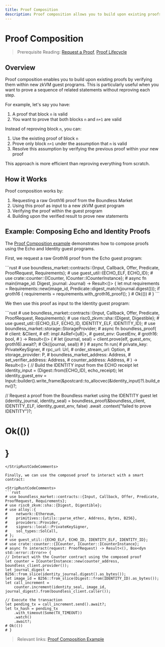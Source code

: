```yaml
---
title: Proof Composition
description: Proof composition allows you to build upon existing proofs by verifying them within new zkVM guest programs.
---
```



# Proof Composition

> Prerequisite Reading: [Request a Proof](/developers/tutorials/request), [Proof Lifecycle](/developers/proof-lifecycle)

## Overview

Proof composition enables you to build upon existing proofs by verifying them within new zkVM guest programs. This is particularly useful when you want to prove a sequence of related statements without reproving each step.

For example, let's say you have:
1. A proof that block `n` is valid
2. You want to prove that both blocks `n` and `n+1` are valid

Instead of reproving block `n`, you can:
1. Use the existing proof of block `n`
2. Prove only block `n+1` under the assumption that `n` is valid
3. Resolve this assumption by verifying the previous proof within your new proof

This approach is more efficient than reproving everything from scratch.

## How it Works

Proof composition works by:

1. Requesting a raw Groth16 proof from the Boundless Market
2. Using this proof as input to a new zkVM guest program
3. Verifying the proof within the guest program
4. Building upon the verified result to prove new statements

## Example: Composing Echo and Identity Proofs

The [Proof Composition example](https://github.com/boundless-xyz/boundless/tree/main/examples/composition) demonstrates how to compose proofs using the Echo and Identity guest programs.

First, we request a raw Groth16 proof from the Echo guest program:

<StripRustCodeComments>
```rust
# use boundless_market::contracts::{Input, Callback, Offer, Predicate, ProofRequest, Requirements};
# use guest_util::{ECHO_ELF, ECHO_ID};
# use crate::counter::{ICounter, ICounter::ICounterInstance};
# async fn main(image_id: Digest, journal: Journal) -> Result<()> {
let mut requirements = Requirements::new(image_id, Predicate::digest_match(journal.digest()));
if groth16 {
    requirements = requirements.with_groth16_proof();
}
# Ok(())
# }
```
</StripRustCodeComments>

We then use this proof as input to the Identity guest program:

<StripRustCodeComments>
```rust
# use boundless_market::contracts::{Input, Callback, Offer, Predicate, ProofRequest, Requirements};
# use risc0_zkvm::sha::{Digest, Digestible};
# use guest_util::{ECHO_ELF, ECHO_ID, IDENTITY_ELF, IDENTITY_ID};
# use boundless_market::storage::StorageProvider;
# async fn boundless_proof(
#     client: &Client<P, S>,
#     elf: impl AsRef<[u8]>,
#     guest_env: GuestEnv,
#     groth16: bool,
# ) -> Result<()> {
#     let (journal, seal) = client.prove(elf, guest_env, groth16).await?;
#     Ok((journal, seal))
# }
# async fn run<P: StorageProvider>(
#     private_key: PrivateKeySigner,
#     rpc_url: Url,
#     order_stream_url: Option<Url>,
#     storage_provider: P,
#     boundless_market_address: Address,
#     set_verifier_address: Address,
#     counter_address: Address,
# ) -> Result<()> {
// Build the IDENTITY input from the ECHO receipt
let identity_input = (Digest::from(ECHO_ID), echo_receipt);
let identity_guest_env =
    Input::builder().write_frame(&postcard::to_allocvec(&identity_input)?).build_env()?;

// Request a proof from the Boundless market using the IDENTITY guest
let (identity_journal, identity_seal) =
    boundless_proof(&boundless_client, IDENTITY_ELF, identity_guest_env, false)
        .await
        .context("failed to prove IDENTITY")?;
# Ok(())
# }
```
</StripRustCodeComments>

Finally, we can use the composed proof to interact with a smart contract:

<StripRustCodeComments>
```rust
# use boundless_market::contracts::{Input, Callback, Offer, Predicate, ProofRequest, Requirements};
# use risc0_zkvm::sha::{Digest, Digestible};
# use alloy::{
#    network::Ethereum,
#    primitives::{utils::parse_ether, Address, Bytes, B256},
#    providers::Provider,
#    signers::local::PrivateKeySigner,
#    sol_types::SolCall,
# };
# use guest_util::{ECHO_ELF, ECHO_ID, IDENTITY_ELF, IDENTITY_ID};
# use crate::counter::{ICounter, ICounter::ICounterInstance};
# async fn interact(request: ProofRequest) -> Result<(), Box<dyn std::error::Error>> {
// Interact with the Counter contract using the composed proof
let counter = ICounterInstance::new(counter_address, boundless_client.provider());
let journal_digest = B256::from_slice(identity_journal.digest().as_bytes());
let image_id = B256::from_slice(Digest::from(IDENTITY_ID).as_bytes());
let call_increment =
    counter.increment(identity_seal, image_id, journal_digest).from(boundless_client.caller());

// Execute the transaction
let pending_tx = call_increment.send().await?;
let tx_hash = pending_tx
    .with_timeout(Some(TX_TIMEOUT))
    .watch()
    .await?;
# Ok(())
# }
```
</StripRustCodeComments>

> Relevant links: [Proof Composition Example](https://github.com/boundless-xyz/boundless/tree/main/examples/composition)
